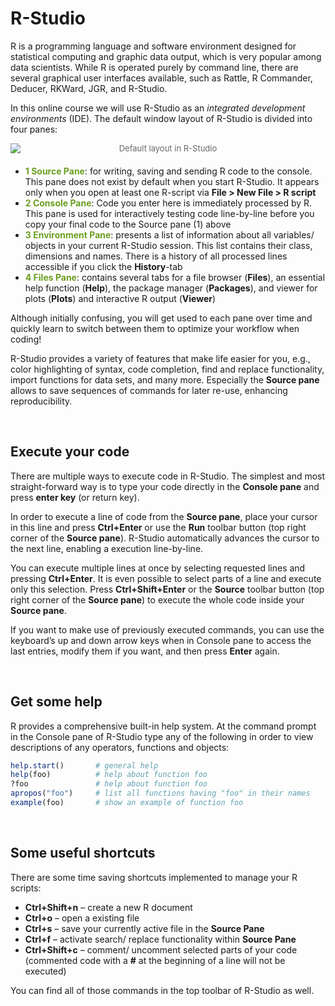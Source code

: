 
# R-Studio {#r-studio}

R is a programming language and software environment designed for statistical computing and graphic data output, which is very popular among data scientists. While R is operated purely by command line, there are several graphical user interfaces available, such as Rattle, R Commander, Deducer, RKWard, JGR, and R-Studio.

In this online course we will use R-Studio as an *integrated development environments* (IDE). The default window layout of R-Studio is divided into four panes:

[![](./img/laptop_rstudio.png)](./img/laptop_rstudio.png)

::: {style="margin: -30px 0 20px 0;text-align: center"}
[Default layout in R-Studio]{style="color: #686868;font-size: small"}
:::

-   [**1 Source Pane**]{style="color: #6b9e1f"}: for writing, saving and sending R code to the console. This pane does not exist by default when you start R-Studio. It appears only when you open at least one R-script via **File \> New File \> R script**
-   [**2 Console Pane**]{style="color: #6b9e1f"}: Code you enter here is immediately processed by R. This pane is used for interactively testing code line-by-line before you copy your final code to the Source pane (1) above
-   [**3 Environment Pane**]{style="color: #6b9e1f"}: presents a list of information about all variables/ objects in your current R-Studio session. This list contains their class, dimensions and names. There is a history of all processed lines accessible if you click the **History**-tab
-   [**4 Files Pane**]{style="color: #6b9e1f"}: contains several tabs for a file browser (**Files**), an essential help function (**Help**), the package manager (**Packages**), and viewer for plots (**Plots**) and interactive R output (**Viewer**)

Although initially confusing, you will get used to each pane over time and quickly learn to switch between them to optimize your workflow when coding!

R-Studio provides a variety of features that make life easier for you, e.g., color highlighting of syntax, code completion, find and replace functionality, import functions for data sets, and many more. Especially the **Source pane** allows to save sequences of commands for later re-use, enhancing reproducibility.

 

## Execute your code {#execute}

There are multiple ways to execute code in R-Studio. The simplest and most straight-forward way is to type your code directly in the **Console pane** and press **enter key** (or return key).

In order to execute a line of code from the **Source pane**, place your cursor in this line and press **Ctrl+Enter** or use the **Run** toolbar button (top right corner of the **Source pane**). R-Studio automatically advances the cursor to the next line, enabling a execution line-by-line.

You can execute multiple lines at once by selecting requested lines and pressing **Ctrl+Enter**. It is even possible to select parts of a line and execute only this selection. Press **Ctrl+Shift+Enter** or the **Source** toolbar button (top right corner of the **Source pane**) to execute the whole code inside your **Source pane**.

If you want to make use of previously executed commands, you can use the keyboard's up and down arrow keys when in Console pane to access the last entries, modify them if you want, and then press **Enter** again.

 

## Get some help

R provides a comprehensive built-in help system. At the command prompt in the Console pane of R-Studio type any of the following in order to view descriptions of any operators, functions and objects:

``` r
help.start()       # general help
help(foo)          # help about function foo
?foo               # help about function foo
apropos("foo")     # list all functions having "foo" in their names
example(foo)       # show an example of function foo
```

 

## Some useful shortcuts

There are some time saving shortcuts implemented to manage your R scripts:

-   **Ctrl+Shift+n** -- create a new R document
-   **Ctrl+o** -- open a existing file
-   **Ctrl+s** -- save your currently active file in the **Source Pane**
-   **Ctrl+f** -- activate search/ replace functionality within **Source Pane**
-   **Ctrl+Shift+c** -- comment/ uncomment selected parts of your code (commented code with a **\#** at the beginning of a line will not be executed)

You can find all of those commands in the top toolbar of R-Studio as well.

